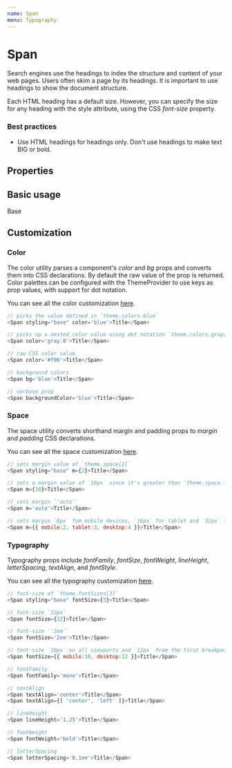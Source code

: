 ```yaml
---
name: Span
menu: Typography
---
```



# Span

Search engines use the headings to index the structure and content of your web pages. Users often skim a page by its headings. It is important to use headings to show the document structure.

Each HTML heading has a default size. However, you can specify the size for any heading with the style attribute, using the CSS _font-size_ property.

### Best practices

-   Use HTML headings for headings only. Don't use headings to make text BIG or bold.

## Properties

<Props of={Span} />

## Basic usage

<Playground>
    <ThemeProvider theme={{ ...theme.default }}>
        <Span styling="base">Base</Span>
    </ThemeProvider>
</Playground>

## Customization

### Color

The color utility parses a component's _color_ and _bg_ props and converts them into CSS declarations. By default the raw value of the prop is returned. Color palettes can be configured with the ThemeProvider to use keys as prop values, with support for dot notation.

You can see all the color customization [here](https://styled-system.com/api/#color).

```javascript
// picks the value defined in `theme.colors.blue`
<Span styling="base" color='blue'>Title</Span>

// picks up a nested color value using dot notation `theme.colors.gray[0]`
<Span color='gray.0'>Title</Span>

// raw CSS color value
<Span color='#f00'>Title</Span>

// background colors
<Span bg='blue'>Title</Span>

// verbose prop
<Span backgroundColor='blue'>Title</Span>
```

### Space

The space utility converts shorthand margin and padding props to _margin_ and _padding_ CSS declarations.

You can see all the space customization [here](https://styled-system.com/api#space).

```javascript
// sets margin value of `theme.space[2]`
<Span styling="base" m={2}>Title</Span>

// sets a margin value of `16px` since it's greater than `theme.space.length`
<Span m={16}>Title</Span>

// sets margin `'auto'`
<Span m='auto'>Title</Span>

// sets margin `8px` fom mobile devices, `16px` for tablet and `32px` for desktop from the first breakpoint and up
<Span m={{ mobile:2, tablet:3, desktop:4 }}>Title</Span>
```

### Typography

Typography props include _fontFamily_, _fontSize_, _fontWeight_, _lineHeight_, _letterSpacing_, _textAlign_, and _fontStyle_.

You can see all the typography customization [here](https://styled-system.com/api/#typography).

```javascript
// font-size of `theme.fontSizes[3]`
<Span styling="base" fontSize={3}>Title</Span>

// font-size `32px`
<Span fontSize={32}>Title</Span>

// font-size `'2em'`
<Span fontSize='2em'>Title</Span>

// font-size `10px` on all viewports and `12px` from the first breakpoint and up
<Span fontSize={{ mobile:10, desktop:12 }}>Title</Span>

// fontFamily
<Span fontFamily='mono'>Title</Span>

// textAlign
<Span textAlign='center'>Title</Span>
<Span textAlign={[ 'center', 'left' ]}>Title</Span>

// lineHeight
<Span lineHeight='1.25'>Title</Span>

// fontWeight
<Span fontWeight='bold'>Title</Span>

// letterSpacing
<Span letterSpacing='0.1em'>Title</Span>
```
